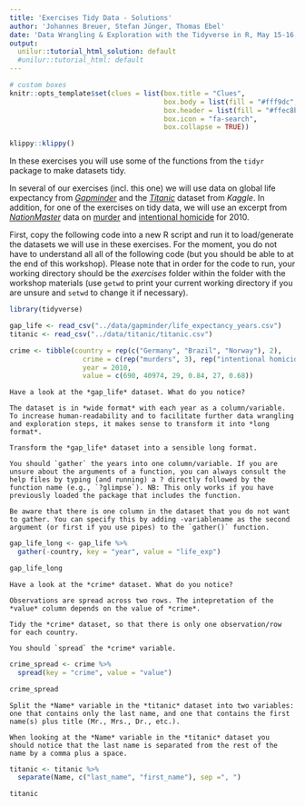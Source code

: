 ```yaml
---
title: 'Exercises Tidy Data - Solutions'
author: 'Johannes Breuer, Stefan Jünger, Thomas Ebel'
date: 'Data Wrangling & Exploration with the Tidyverse in R, May 15-16, 2019'
output:
  unilur::tutorial_html_solution: default
  #unilur::tutorial_html: default
---
```


```r
# custom boxes
knitr::opts_template$set(clues = list(box.title = "Clues",
                                      box.body = list(fill = "#fff9dc", colour = "black"),
                                      box.header = list(fill = "#ffec8b", colour = "black"),
                                      box.icon = "fa-search",
                                      box.collapse = TRUE))
```

```r
klippy::klippy()
```

In these exercises you will use some of the functions from the `tidyr` package to make datasets tidy.

In several of our exercises (incl. this one) we will use data on global life expectancy from [*Gapminder*](https://www.gapminder.org/) and the [*Titanic*](https://www.kaggle.com/c/titanic/overview) dataset from *Kaggle*. In addition, for one of the exercises on tidy data, we will use an excerpt from [*NationMaster*](https://www.nationmaster.com/) data on [murder](https://www.nationmaster.com/country-info/stats/Crime/Violent-crime/Murder-rate) and [intentional homicide](https://www.nationmaster.com/country-info/stats/Crime/Violent-crime/Intentional-homicide-rate) for 2010. 

First, copy the following code into a new R script and run it to load/generate the datasets we will use in these exercises. For the moment, you do not have to understand all all of the following code (but you should be able to at the end of this workshop). Please note that in order for the code to run, your working directory should be the *exercises* folder within the folder with the workshop materials (use `getwd` to print your current working directory if you are unsure and `setwd` to change it if necessary).  

```r
library(tidyverse)

gap_life <- read_csv("../data/gapminder/life_expectancy_years.csv")
titanic <- read_csv("../data/titanic/titanic.csv")

crime <- tibble(country = rep(c("Germany", "Brazil", "Norway"), 2),
                  crime = c(rep("murders", 3), rep("intentional homicide rate", 3)),
                  year = 2010,
                  value = c(690, 40974, 29, 0.84, 27, 0.68))
```

```block
Have a look at the *gap_life* dataset. What do you notice?
```

```block
The dataset is in *wide format* with each year as a column/variable. To increase human-readability and to facilitate further data wrangling and exploration steps, it makes sense to transform it into *long format*.
```

```block
Transform the *gap_life* dataset into a sensible long format.
```

```block
You should `gather` the years into one column/variable. If you are unsure about the arguments of a function, you can always consult the help files by typing (and running) a ? directly followed by the function name (e.g., `?glimpse`). NB: This only works if you have previously loaded the package that includes the function.

Be aware that there is one column in the dataset that you do not want to gather. You can specify this by adding -variablename as the second argument (or first if you use pipes) to the `gather()` function.
```

```r
gap_life_long <- gap_life %>% 
  gather(-country, key = "year", value = "life_exp")

gap_life_long
```

```block
Have a look at the *crime* dataset. What do you notice?
```

```block
Observations are spread across two rows. The intepretation of the *value* column depends on the value of *crime*.
```

```block
Tidy the *crime* dataset, so that there is only one observation/row for each country.
```

```block
You should `spread` the *crime* variable.
```

```r
crime_spread <- crime %>% 
  spread(key = "crime", value = "value")

crime_spread
```

```block
Split the *Name* variable in the *titanic* dataset into two variables: one that contains only the last name, and one that contains the first name(s) plus title (Mr., Mrs., Dr., etc.).
```

```block
When looking at the *Name* variable in the *titanic* dataset you should notice that the last name is separated from the rest of the name by a comma plus a space.
```

```r
titanic <- titanic %>% 
  separate(Name, c("last_name", "first_name"), sep =", ")

titanic
```